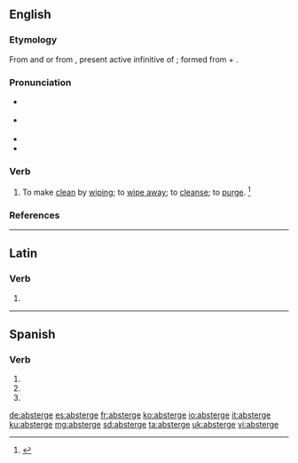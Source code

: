 {{also|abstergé}}
==English==

===Etymology===
From {{etyl|fr|en}} and {{der|en|frm|absterger}} or from {{etyl|ML.|en}} {{m|la|abstergēre}}, present active infinitive of {{m|la|abstergeō||wipe off or away}}; formed from {{m|la|abs-}} + {{m|la|tergeō||to wipe off}}.

===Pronunciation===
* {{a|RP}} {{IPA|/əbˈstɜː(ɹ)d͡ʒ/|lang=en}}
* {{a|US}} {{IPA|/æbˈstɝd͡ʒ/|/əbˈstɝd͡ʒ/|lang=en}}
* {{hyphenation|ab|sterge|lang=en}}
* {{rhymes|ɜː(ɹ)dʒ|lang=en}}

===Verb===
{{en-verb|absterg}}

# {{lb|en|transitive|archaic|now|rare}} To make [[clean]] by [[wipe|wiping]]; to [[wipe away]]; to [[cleanse]]; to [[purge]]. {{defdate|First attested in the early 16<sup>th</sup> century.}}<ref name=SOED>{{R:SOED5|page=9}}</ref>

===References===
<references/>

----

==Latin==

===Verb===
{{la-verb-form|abstergē}}

# {{inflection of|abstergeō||2|s|pres|actv|impr|lang=la}}

----

==Spanish==

===Verb===
{{head|es|verb form}}

# {{es-verb form of|ending=er|mood=imperative|sense=affirmative|pers=2|formal=no|number=singular|absterger}}
# {{es-verb form of|ending=er|mood=indicative|tense=present|pers=2|formal=yes|number=singular|absterger}}
# {{es-verb form of|ending=er|mood=indicative|tense=present|pers=3|number=singular|absterger}}

[[de:absterge]]
[[es:absterge]]
[[fr:absterge]]
[[ko:absterge]]
[[io:absterge]]
[[it:absterge]]
[[ku:absterge]]
[[mg:absterge]]
[[sd:absterge]]
[[ta:absterge]]
[[uk:absterge]]
[[vi:absterge]]